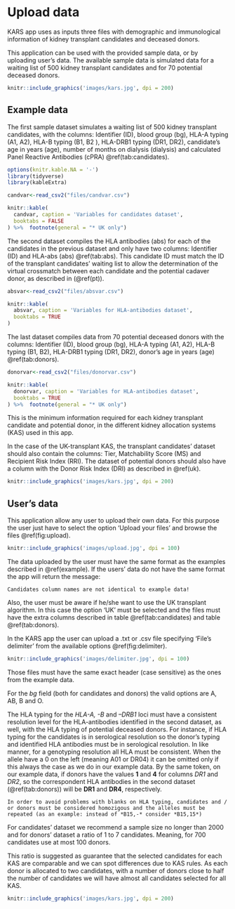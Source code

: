 # Upload data {#data}

KARS app uses as inputs three files with demographic and immunological information of kidney transplant candidates and deceased donors.

This application can be used with the provided sample data, or by uploading user’s data. The available sample data is simulated data for a waiting list of 500 kidney transplant candidates and for 70 potential deceased donors.

```r
knitr::include_graphics('images/kars.jpg', dpi = 200)
```

## Example data {#example}

The first sample dataset simulates a waiting list of 500 kidney transplant candidates, with the columns: Identifier (ID), blood group (bg), HLA-A typing (A1, A2), HLA-B typing (B1, B2 ), HLA-DRB1 typing (DR1, DR2), candidate's age in years (age), number of months on dialysis (dialysis) and calculated Panel Reactive Antibodies (cPRA) \@ref(tab:candidates).

```r
options(knitr.kable.NA = '-')
library(tidyverse)
library(kableExtra)

candvar<-read_csv2("files/candvar.csv")

knitr::kable(
  candvar, caption = 'Variables for candidates dataset',
  booktabs = FALSE
) %>%  footnote(general = "* UK only")
```

The second dataset compiles the HLA antibodies (abs) for each of the candidates in the previous dataset and only have two columns: Identifier (ID) and HLA-abs (abs) \@ref(tab:abs). This candidate ID must match the ID of the transplant candidates’ waiting list to allow the determination of the virtual crossmatch between each candidate and the potential cadaver donor, as described in (\@ref(pt)).

```r

absvar<-read_csv2("files/absvar.csv")

knitr::kable(
  absvar, caption = 'Variables for HLA-antibodies dataset',
  booktabs = TRUE
)
```

The last dataset compiles data from 70 potential deceased donors with the columns: Identifier (ID), blood group (bg), HLA-A typing (A1, A2), HLA-B typing (B1, B2), HLA-DRB1 typing (DR1, DR2), donor's age in years (age) \@ref(tab:donors).

```r

donorvar<-read_csv2("files/donorvar.csv")

knitr::kable(
  donorvar, caption = 'Variables for HLA-antibodies dataset',
  booktabs = TRUE
) %>%  footnote(general = "* UK only")
```

This is the minimum information required for each kidney transplant candidate and potential donor, in the different kidney allocation systems (KAS) used in this app.

In the case of the UK-transplant KAS, the transplant candidates' dataset should also contain the columns: Tier, Matchability Score (MS) and Recipient Risk Index (RRI). The dataset of potential donors should also have a column with the Donor Risk Index (DRI) as described in \@ref(uk).

```r
knitr::include_graphics('images/kars.jpg', dpi = 200)
```

## User's data {#users}

This application allow any user to upload their own data. For this purpose the user just have to select the option 'Upload your files' and browse the files \@ref(fig:upload).

```r
knitr::include_graphics('images/upload.jpg', dpi = 100)
```

The data uploaded by the user must have the same format as the examples described in \@ref(example). If the users' data do not have the same format the app will return the message:

```block
Candidates column names are not identical to example data!
```

Also, the user must be aware if he/she want to use the UK transplant algorithm. In this case the option 'UK' must be selected and the files must have the extra columns described in table \@ref(tab:candidates) and table \@ref(tab:donors).

In the KARS app the user can upload a .txt or .csv file specifying 'File's delimiter' from the available options \@ref(fig:delimiter). 

```r
knitr::include_graphics('images/delimiter.jpg', dpi = 100)
```

Those files must have the same exact header (case sensitive) as the ones from the example data.

For the *bg* field (both for candidates and donors) the valid options are A, AB, B and O. 

The HLA typing for the *HLA-A, -B* and *–DRB1* loci must have a consistent resolution level for the HLA-antibodies identified in the second dataset, as well, with the HLA typing of potential deceased donors. For instance, if HLA typing for the candidates is in serological resolution so the donor's typing and identified HLA antibodies must be in serological resolution. In like manner, for a genotyping resolution all HLA must be consistent. When the allele have a 0 on the left (meaning A01 or DR04) it can be omitted only if this always the case as we do in our example data. By the same token, on our example data, if donors have the values **1** and **4** for columns *DR1* and *DR2*, so the correspondent HLA antibodies in the second dataset (\@ref(tab:donors)) will be **DR1** and **DR4**, respectively.

```block
In order to avoid problems with blanks on HLA typing, candidates and / or donors must be considered homozigous and the alleles must be repeated (as an example: instead of *B15,-* consider *B15,15*) 
```

For candidates' dataset we recommend a sample size no longer than 2000 and for donors' dataset a ratio of 1 to 7 candidates. Meaning, for 700 candidates use at most 100 donors. 

This ratio is suggested as guarantee that the selected candidates for each KAS are comparable and we can spot differences due to KAS rules. As each donor is allocated to two candidates, with a number of donors close to half the number of candidates we will have almost all candidates selected for all KAS. 

```r
knitr::include_graphics('images/kars.jpg', dpi = 200)
```
